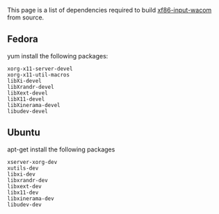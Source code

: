 This page is a list of dependencies required to build [[xf86-input-wacom]] from source. 

{{Warning|reason=You may need a newer version of a dependency than what is provided by the distribution}}

== Fedora ==
yum install the following packages:
<pre>
xorg-x11-server-devel
xorg-x11-util-macros
libXi-devel
libXrandr-devel
libXext-devel
libX11-devel
libXinerama-devel
libudev-devel
</pre>

== Ubuntu ==
apt-get install the following packages
<pre>
xserver-xorg-dev
xutils-dev
libxi-dev
libxrandr-dev
libxext-dev
libx11-dev
libxinerama-dev
libudev-dev
</pre>
